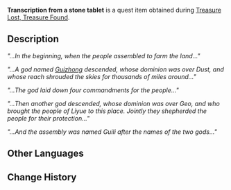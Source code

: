 {{Item Infobox
|id           = 100460
|image        = Item Transcription.png
|type         = Quest Items
|description  = The transcript seems to be a record of some event...
|source1      = Obtained during the [[Treasure Lost, Treasure Found]] quest
}}
'''Transcription from a stone tablet''' is a quest item obtained during [[Treasure Lost, Treasure Found]].

==Description==
''"...In the beginning, when the people assembled to farm the land..."''

''"...A god named [[Guizhong]] descended, whose dominion was over Dust, and whose reach shrouded the skies for thousands of miles around..."''

''"...The god laid down four commandments for the people..." ''

''"...Then another god descended, whose dominion was over Geo, and who brought the people of Liyue to this place. Jointly they shepherded the people for their protection..."''

''"...And the assembly was named Guili after the names of the two gods..."''

==Other Languages==
{{Other Languages
|default_hidden = 1
|en      = Transcription from a stone tablet
|zhs     = 从石碑上抄下来的文字
|zhs_rm  = Cóng Shíbēi Shàng Chāo Xiàlái de Wénzì
|zht     = 從石碑上抄下來的文字
|zht_rm  = Cóng Shíbēi Shàng Chāo Xiàlái de Wénzì
|ja      = 石碑を写した文字
|ja_rm   = Sekihi wo Utsushita Moji
|ko      = 비석에서 베낀 글
|ko_rm   = Biseok-eseo Bekkin Geul
|es      = Transcripción de estela
|fr      = Copie de l'inscription d'une stèle
|ru      = Текст с каменной таблички
|th      = ตัวอักษรที่คัดลอกมาจากป้ายหิน
|th_rm   = 
|vi      = Văn Tự Sao Chép Từ Bia Đá
|de      = Von einer Steintafel abgeschriebener Text
|id      = Transkripsi dari Tablet Batu
|pt      = Transcrição de uma Placa de Pedra
|tr      = Bir Taş Tabletin Metni
|it      = Trascrizione su una stele
}}

==Change History==
{{Change History|1.0}}